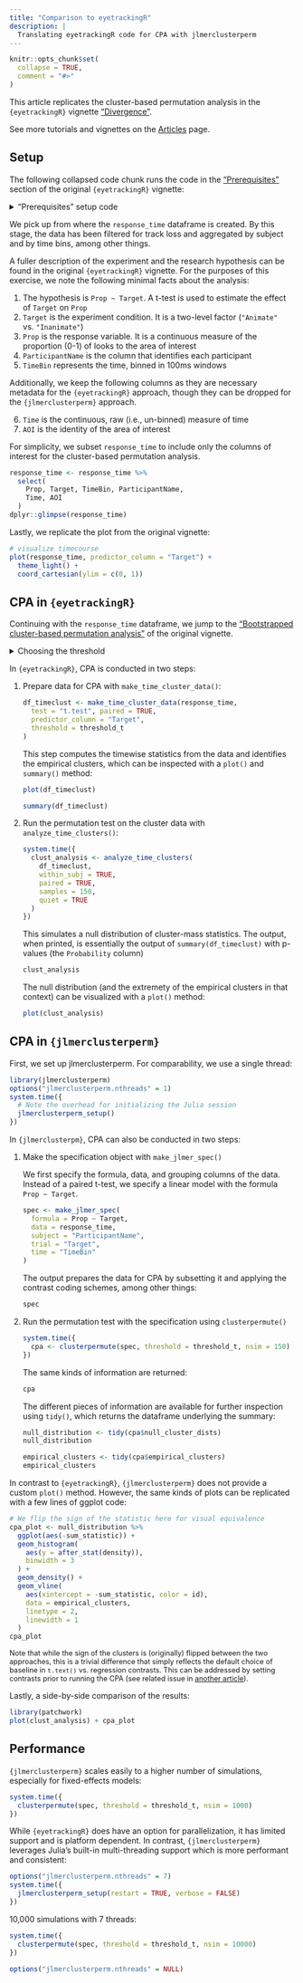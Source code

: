 ```yaml
---
title: "Comparison to eyetrackingR"
description: |
  Translating eyetrackingR code for CPA with jlmerclusterperm
---
```


```r
knitr::opts_chunk$set(
  collapse = TRUE,
  comment = "#>"
)
```

This article replicates the cluster-based permutation analysis in the `{eyetrackingR}` vignette ["Divergence"](http://www.eyetracking-r.com/vignettes/divergence).

See more tutorials and vignettes on the [Articles](https://yjunechoe.github.io/jlmerclusterperm/articles) page.

## Setup

The following collapsed code chunk runs the code in the ["Prerequisites"](http://www.eyetracking-r.com/vignettes/divergence#prerequisites) section of the original `{eyetrackingR}` vignette:

<details>
<summary>"Prerequisites" setup code</summary>

```r
set.seed(42)

library("Matrix")
library("lme4")
library("ggplot2")
library("eyetrackingR")

data("word_recognition")
data <- make_eyetrackingr_data(word_recognition,
  participant_column = "ParticipantName",
  trial_column = "Trial",
  time_column = "TimeFromTrialOnset",
  trackloss_column = "TrackLoss",
  aoi_columns = c("Animate", "Inanimate"),
  treat_non_aoi_looks_as_missing = TRUE
)

# subset to response window post word-onset
response_window <- subset_by_window(data,
  window_start_time = 15500,
  window_end_time = 21000,
  rezero = FALSE
)

# analyze amount of trackloss by subjects and trials
(trackloss <- trackloss_analysis(data = response_window))

# remove trials with > 25% of trackloss
response_window_clean <- clean_by_trackloss(
  data = response_window,
  trial_prop_thresh = .25
)

# create Target condition column
response_window_clean$Target <- as.factor(ifelse(test = grepl("(Spoon|Bottle)", response_window_clean$Trial),
  yes = "Inanimate",
  no  = "Animate"
))

response_time <- make_time_sequence_data(response_window_clean,
  time_bin_size = 100,
  predictor_columns = c("Target"),
  aois = "Animate",
  summarize_by = "ParticipantName"
)
```

</details>

We pick up from where the `response_time` dataframe is created. By this stage, the data has been filtered for track loss and aggregated by subject and by time bins, among other things.

A fuller description of the experiment and the research hypothesis can be found in the original `{eyetrackingR}` vignette. For the purposes of this exercise, we note the following minimal facts about the analysis:

1) The hypothesis is `Prop ~ Target`. A t-test is used to estimate the effect of `Target` on `Prop`
2) `Target` is the experiment condition. It is a two-level factor (`"Animate"` vs. `"Inanimate"`)
3) `Prop` is the response variable. It is a continuous measure of the proportion (0-1) of looks to the area of interest
4) `ParticipantName` is the column that identifies each participant
5) `TimeBin` represents the time, binned in 100ms windows

Additionally, we keep the following columns as they are necessary metadata for the `{eyetrackingR}` approach, though they can be dropped for the `{jlmerclusterperm}` approach.

6) `Time` is the continuous, raw (i.e., un-binned) measure of time
7) `AOI` is the identity of the area of interest

For simplicity, we subset `response_time` to include only the columns of interest for the cluster-based permutation analysis.

```r
response_time <- response_time %>%
  select(
    Prop, Target, TimeBin, ParticipantName,
    Time, AOI
  )
dplyr::glimpse(response_time)
```

Lastly, we replicate the plot from the original vignette:

```r
# visualize timecourse
plot(response_time, predictor_column = "Target") +
  theme_light() +
  coord_cartesian(ylim = c(0, 1))
```

## CPA in `{eyetrackingR}`

Continuing with the `response_time` dataframe, we jump to the ["Bootstrapped cluster-based permutation analysis"](http://www.eyetracking-r.com/vignettes/divergence#bootstrapped-cluster-based-permutation-analysis) of the original vignette.

<details>
<summary>Choosing the threshold</summary>

The original vignette uses the following heuristic of choosing a threshold:

```r
num_sub <- length(unique((response_window_clean$ParticipantName)))
threshold_t <- qt(p = 1 - .05 / 2, df = num_sub - 1)
threshold_t
```

How to choose a threshold is outside the scope of this article - we will simply use this value for both approaches.

</details>

In `{eyetrackingR}`, CPA is conducted in two steps:

1) Prepare data for CPA with `make_time_cluster_data()`:

    ```r
    df_timeclust <- make_time_cluster_data(response_time,
      test = "t.test", paired = TRUE,
      predictor_column = "Target",
      threshold = threshold_t
    )
    ```
    
    This step computes the timewise statistics from the data and identifies the empirical clusters, which can be inspected with a `plot()` and `summary()` method:
    
    ```r
    plot(df_timeclust)
    ```
    
    ```r
    summary(df_timeclust)
    ```

2) Run the permutation test on the cluster data with `analyze_time_clusters()`:

    ```r
    system.time({
      clust_analysis <- analyze_time_clusters(
        df_timeclust,
        within_subj = TRUE,
        paired = TRUE,
        samples = 150,
        quiet = TRUE
      )
    })
    ```
    
    This simulates a null distribution of cluster-mass statistics. The output, when printed, is essentially the output of `summary(df_timeclust)` with p-values (the `Probability` column)
    
    ```r
    clust_analysis
    ```
    
    The null distribution (and the extremety of the empirical clusters in that context) can be visualized with a `plot()` method:
    
    ```r
    plot(clust_analysis)
    ```

## CPA in `{jlmerclusterperm}`

First, we set up jlmerclusterperm. For comparability, we use a single thread:

```r
library(jlmerclusterperm)
options("jlmerclusterperm.nthreads" = 1)
system.time({
  # Note the overhead for initializing the Julia session
  jlmerclusterperm_setup()
})
```

In `{jlmerclusterpm}`, CPA can also be conducted in two steps:

1) Make the specification object with `make_jlmer_spec()`

    We first specify the formula, data, and grouping columns of the data. Instead of a paired t-test, we specify a linear model with the formula `Prop ~ Target`.
    
    ```r
    spec <- make_jlmer_spec(
      formula = Prop ~ Target,
      data = response_time,
      subject = "ParticipantName",
      trial = "Target",
      time = "TimeBin"
    )
    ```
    
    The output prepares the data for CPA by subsetting it and applying the contrast coding schemes, among other things:
    
    ```r
    spec
    ```

2) Run the permutation test with the specification using `clusterpermute()`

    ```r
    system.time({
      cpa <- clusterpermute(spec, threshold = threshold_t, nsim = 150)
    })
    ```
    
    The same kinds of information are returned:
    
    ```r
    cpa
    ```
    
    The different pieces of information are available for further inspection using `tidy()`, which returns the dataframe underlying the summary:
    
    ```r
    null_distribution <- tidy(cpa$null_cluster_dists)
    null_distribution
    ```
    
    ```r
    empirical_clusters <- tidy(cpa$empirical_clusters)
    empirical_clusters
    ```
    
In contrast to `{eyetrackingR}`, `{jlmerclusterperm}` does not provide a custom `plot()` method. However, the same kinds of plots can be replicated with a few lines of ggplot code:
    
```r
# We flip the sign of the statistic here for visual equivalence
cpa_plot <- null_distribution %>%
  ggplot(aes(-sum_statistic)) +
  geom_histogram(
    aes(y = after_stat(density)),
    binwidth = 3
  ) +
  geom_density() +
  geom_vline(
    aes(xintercept = -sum_statistic, color = id),
    data = empirical_clusters,
    linetype = 2,
    linewidth = 1
  )
cpa_plot
```

<div class="callout" style="font-size:0.9em">
Note that while the sign of the clusters is (originally) flipped between the two approaches, this is a trivial difference that simply reflects the default choice of baseline in `t.text()` vs. regression contrasts. This can be addressed by setting contrasts prior to running the CPA (see related issue in [another article](https://yjunechoe.github.io/jlmerclusterperm/articles/Geller-et-al-2020.html#e-contrast-coding)).
</div>

Lastly, a side-by-side comparison of the results:

```r
library(patchwork)
plot(clust_analysis) + cpa_plot
```

## Performance

`{jlmerclusterperm}` scales easily to a higher number of simulations, especially for fixed-effects models:

```r
system.time({
  clusterpermute(spec, threshold = threshold_t, nsim = 1000)
})
```

While `{eyetrackingR}` does have an option for parallelization, it has limited support and is platform dependent. In contrast, `{jlmerclusterperm}` leverages Julia's built-in multi-threading support which is more performant and consistent:

```r
options("jlmerclusterperm.nthreads" = 7)
system.time({
  jlmerclusterperm_setup(restart = TRUE, verbose = FALSE)
})
```

10,000 simulations with 7 threads:

```r
system.time({
  clusterpermute(spec, threshold = threshold_t, nsim = 10000)
})
```

```r
options("jlmerclusterperm.nthreads" = NULL)
```

